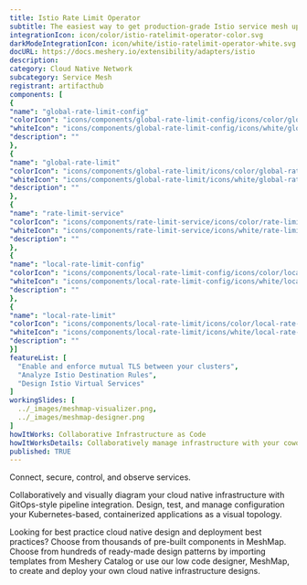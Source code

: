 ```yaml
---
title: Istio Rate Limit Operator
subtitle: The easiest way to get production-grade Istio service mesh up and running
integrationIcon: icon/color/istio-ratelimit-operator-color.svg
darkModeIntegrationIcon: icon/white/istio-ratelimit-operator-white.svg
docURL: https://docs.meshery.io/extensibility/adapters/istio
description: 
category: Cloud Native Network
subcategory: Service Mesh
registrant: artifacthub
components: [
{
"name": "global-rate-limit-config"
"colorIcon": "icons/components/global-rate-limit-config/icons/color/global-rate-limit-config-color.svg"
"whiteIcon": "icons/components/global-rate-limit-config/icons/white/global-rate-limit-config-white.svg"
"description": ""
},
{
"name": "global-rate-limit"
"colorIcon": "icons/components/global-rate-limit/icons/color/global-rate-limit-color.svg"
"whiteIcon": "icons/components/global-rate-limit/icons/white/global-rate-limit-white.svg"
"description": ""
},
{
"name": "rate-limit-service"
"colorIcon": "icons/components/rate-limit-service/icons/color/rate-limit-service-color.svg"
"whiteIcon": "icons/components/rate-limit-service/icons/white/rate-limit-service-white.svg"
"description": ""
},
{
"name": "local-rate-limit-config"
"colorIcon": "icons/components/local-rate-limit-config/icons/color/local-rate-limit-config-color.svg"
"whiteIcon": "icons/components/local-rate-limit-config/icons/white/local-rate-limit-config-white.svg"
"description": ""
},
{
"name": "local-rate-limit"
"colorIcon": "icons/components/local-rate-limit/icons/color/local-rate-limit-color.svg"
"whiteIcon": "icons/components/local-rate-limit/icons/white/local-rate-limit-white.svg"
"description": ""
}]
featureList: [
  "Enable and enforce mutual TLS between your clusters",
  "Analyze Istio Destination Rules",
  "Design Istio Virtual Services"
]
workingSlides: [
  ../_images/meshmap-visualizer.png,
  ../_images/meshmap-designer.png
]
howItWorks: Collaborative Infrastructure as Code
howItWorksDetails: Collaboratively manage infrastructure with your coworkers synchronously sharing the same designs.
published: TRUE
---
```

<p>
Connect, secure, control, and observe services.
</p>
<p>
    Collaboratively and visually diagram your cloud native infrastructure with GitOps-style pipeline integration. Design, test, and manage configuration your Kubernetes-based, containerized applications as a visual topology.
</p>
<p>
    Looking for best practice cloud native design and deployment best practices? Choose from thousands of pre-built components in MeshMap. Choose from hundreds of ready-made design patterns by importing templates from Meshery Catalog or use our low code designer, MeshMap, to create and deploy your own cloud native infrastructure designs.
</p>
